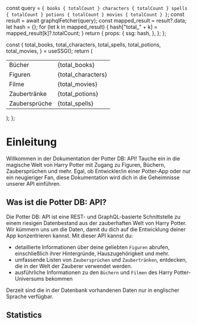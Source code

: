 


  const query = `
    {
      books {
        totalCount
      }
      characters {
        totalCount
      }
      spells {
        totalCount
      }
      potions {
        totalCount
      }
      movies {
        totalCount
      }
    }
  `;
  const result = await graphqlFetcher(query);
  const mapped_result = result?.data;
  let hash = {};
  for (let k in mapped_result) {
    hash["total_" + k] = mapped_result[k]?.totalCount;
  }
  return {
    props: {
      ssg: hash,
    },
  };
};

  const {
    total_books,
    total_characters,
    total_spells,
    total_potions,
    total_movies,
  } = useSSG();
  return (
    <table>
      <tbody>
        <tr>
          <td>Bücher</td>
          <td>{total_books}</td>
        </tr>
        <tr>
          <td>Figuren</td>
          <td>{total_characters}</td>
        </tr>
        <tr>
          <td>Filme</td>
          <td>{total_movies}</td>
        </tr>
        <tr>
          <td>Zaubertränke</td>
          <td>{total_potions}</td>
        </tr>
        <tr>
          <td>Zaubersprüche</td>
          <td>{total_spells}</td>
        </tr>
      </tbody>
    </table>
  );
};

# Einleitung

Willkommen in der Dokumentation der Potter DB: API!
Tauche ein in die magische Welt von Harry Potter mit Zugang zu Figuren, Büchern, Zaubersprüchen und mehr.
Egal, ob Entwickler/in einer Potter-App oder nur ein neugieriger Fan, diese Dokumentation wird dich in die Geheimnisse unserer API einführen.

## Was ist die Potter DB: API?
Die Potter DB: API ist eine REST- und GraphQL-basierte Schnittstelle zu einem riesigen Datenbestand aus der zauberhaften Welt von Harry Potter. Wir kümmern uns um die Daten, damit du dich auf die Entwicklung deiner App konzentrieren kannst. Mit dieser API kannst du:
- detaillierte Informationen über deine geliebten `Figuren` abrufen, einschließlich ihrer Hintergründe, Hauszugehörigkeit und mehr.
- umfassende Listen von `Zaubersprüchen` und `Zaubertränken`, entdecken, die in der Welt der Zauberer verwendet werden.
- ausführliche Informationen zu den `Büchern` und `Filmen` des Harry Potter-Universums bekommen

<Callout type="info" emoji="ℹ️">
  Derzeit sind die in der Datenbank vorhandenen Daten nur in englischer Sprache verfügbar.
</Callout>

## Statistics
<Stats />

